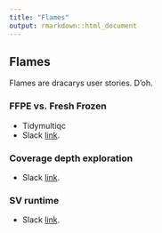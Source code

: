 ```yaml
---
title: "Flames"
output: rmarkdown::html_document
---
```


## Flames

Flames are dracarys user stories. D'oh.

### FFPE vs. Fresh Frozen

- Tidymultiqc
- Slack [link](https://umccr.slack.com/archives/CP356DDCH/p1636330424082100).

### Coverage depth exploration

- Slack [link](https://umccr.slack.com/archives/C025TLC7D/p1665623546822469).

### SV runtime

- Slack [link](https://umccr.slack.com/archives/C02LGHE2G/p1674776735134439).
